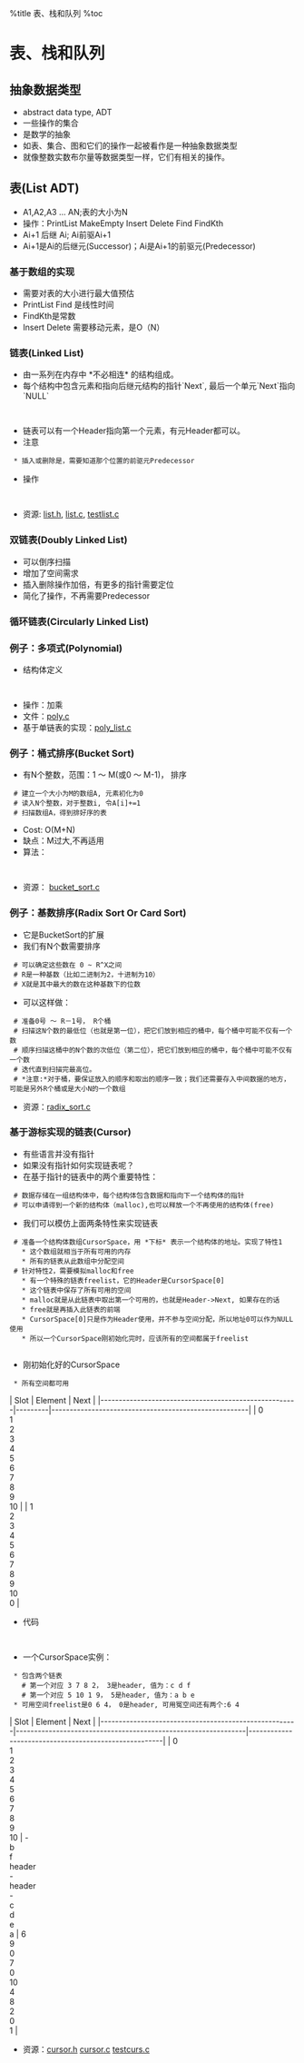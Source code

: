%title 表、栈和队列
%toc
=表、栈和队列 = 

==抽象数据类型 ==
* abstract data type, ADT
* 一些操作的集合
* 是数学的抽象
* 如表、集合、图和它们的操作一起被看作是一种抽象数据类型
* 就像整数实数布尔量等数据类型一样，它们有相关的操作。

==表(List ADT) ==
* A1,A2,A3 ... AN;表的大小为N
* 操作：PrintList MakeEmpty Insert Delete Find FindKth
* Ai+1 后继 Ai; Ai前驱Ai+1
* Ai+1是Ai的后继元(Successor)；Ai是Ai+1的前驱元(Predecessor)

===基于数组的实现 ===
* 需要对表的大小进行最大值预估
* PrintList Find 是线性时间
* FindKth是常数
* Insert Delete 需要移动元素，是O（N）

===链表(Linked List) ===
* 由一系列在内存中 *不必相连* 的结构组成。
* 每个结构中包含元素和指向后继元结构的指针`Next`, 最后一个单元`Next`指向`NULL`
  {{{ class="brush:c"
    struct Node{
      ElementType Element;
      struct Node *Next;
    }
    }}}
{{ADT_Linked-List.png}}
* 链表可以有一个Header指向第一个元素，有元Header都可以。
* 注意
  * 插入或删除是，需要知道那个位置的前驱元Predecessor
* 操作
  {{{ class="brush:c"
        #ifndef _List_H
        struct Node;
        typedef struct Node *PtrToNode;
        typedef PtrToNode List;
        typedef PtrToNode Position;

        List MakeEmpty( List L );
        int IsEmpty( List L );
        int IsLast( Position P, List L );
        Position Find( ElementType X, List L );
        void Delete( ElementType X, List L );
        Position FindPrevious( ElementType X, List L );
        void Insert( ElementType X, List L, Position P );
        void DeleteList( List L );
        Position Header( List L );
        Position First( List L );
        Position Advance( Position P );
        ElementType Retrieve( Position P );
        #endif    /* _List_H */
        
        /* Place in the interface file */
        struct Node
        {
            ElementType Element;
            Position    Next;
        };
    }}}
* 资源: [[list.h]], [[list.c]], [[testlist.c]]
    
===双链表(Doubly Linked List) ===
* 可以倒序扫描
* 增加了空间需求
* 插入删除操作加倍，有更多的指针需要定位
* 简化了操作，不再需要Predecessor
{{ADT_Doubly-Linked-List.png}}

===循环链表(Circularly Linked List) ===
{{ADT_Circularly-Linked-List.png}}

===例子：多项式(Polynomial) ===
* 结构体定义
  {{{ class="brush:c"
    typedef struct{
       int CoefArray[MaxDegree+1];
       int HighPower;
    } *Polynomial;
    }}}
* 操作：加乘
* 文件：[[poly.c|poly.c]]
* 基于单链表的实现：[[polynomail_list.c|poly_list.c]]
 
===例子：桶式排序(Bucket Sort) ===
* 有N个整数，范围：1 ～ M(或0 ～ M-1)， 排序
  # 建立一个大小为M的数组A, 元素初化为0
  # 读入N个整数，对于整数i, 令A[i]+=1
  # 扫描数组A，得到排好序的表
* Cost: O(M+N)
* 缺点：M过大,不再适用
* 算法：
  {{{ class="brush:c"
       #include<stdio.h>
       #define M 10000

        void BucketSort(int arr[], int length){
            int i, j, k,  count[M]={0};

            for(i = 0; i < length; i++){
                count[arr[i]] += 1;
            }

            j=0;
            for(i = 0; i < M; i++){
                for(k = 0; k < count[i]; k++){
                    arr[j]=i;
                    j++;
                }
            }
        }
    }}}
* 资源： [[bucket_sort.c]]

===例子：基数排序(Radix Sort Or Card Sort) ===
* 它是BucketSort的扩展
* 我们有N个数需要排序
  # 可以确定这些数在 0 ~ R^X之间
  # R是一种基数（比如二进制为2，十进制为10）
  # X就是其中最大的数在这种基数下的位数
* 可以这样做：
  # 准备0号 ～ R－1号， R个桶
  # 扫描这N个数的最低位（也就是第一位），把它们放到相应的桶中，每个桶中可能不仅有一个数
  # 顺序扫描这桶中的N个数的次低位（第二位），把它们放到相应的桶中，每个桶中可能不仅有一个数  
  # 迭代直到扫描完最高位。
  # *注意:*对于桶，要保证放入的顺序和取出的顺序一致；我们还需要存入中间数据的地方，可能是另外R个桶或是大小N的一个数组
* 资源：[[radix_sort.c]]

===基于游标实现的链表(Cursor) ===
* 有些语言并没有指针
* 如果没有指针如何实现链表呢？
* 在基于指针的链表中的两个重要特性：
  # 数据存储在一组结构体中，每个结构体包含数据和指向下一个结构体的指针
  # 可以申请得到一个新的结构体（malloc),也可以释放一个不再使用的结构体(free)
* 我们可以模仿上面两条特性来实现链表
  # 准备一个结构体数组CursorSpace，用 *下标* 表示一个结构体的地址。实现了特性1
    * 这个数组就相当于所有可用的内存
    * 所有的链表从此数组中分配空间
  # 针对特性2，需要模拟malloc和free
    * 有一个特殊的链表freelist，它的Header是CursorSpace[0]
    * 这个链表中保存了所有可用的空间
    * malloc就是从此链表中取出第一个可用的，也就是Header->Next, 如果存在的话
    * free就是再插入此链表的前端
    * CursorSpace[0]只是作为Header使用，并不参与空间分配，所以地址0可以作为NULL使用
    * 所以一个CursorSpace刚初始化完时，应该所有的空间都属于freelist
     
* 刚初始化好的CursorSpace
  * 所有空间都可用
| Slot                                                 | Element | Next                                                 |
|------------------------------------------------------|---------|------------------------------------------------------|
| 0<br>1<br>2<br>3<br>4<br>5<br>6<br>7<br>8<br>9<br>10 |         | 1<br>2<br>3<br>4<br>5<br>6<br>7<br>8<br>9<br>10<br>0 |
    
* 代码
  {{{ class="brush:c"
     static Position
        CursorAlloc( void )
        {
            Position P;

            P = CursorSpace[ 0 ].Next;
            CursorSpace[ 0 ].Next = CursorSpace[ P ].Next;

            return P;
        }

        static void
        CursorFree( Position P )
        {
            CursorSpace[ P ].Next = CursorSpace[ 0 ].Next;
            CursorSpace[ 0 ].Next = P;
        }
    }}}
* 一个CursorSpace实例：
  * 包含两个链表
    # 第一个对应 3 7 8 2， 3是header, 值为：c d f 
    # 第一个对应 5 10 1 9， 5是header, 值为：a b e 
  * 可用空间freelist是0 6 4， 0是header, 可用冤空间还有两个:6 4
| Slot                                                 | Element                                                       | Next                                                 |
|------------------------------------------------------|---------------------------------------------------------------|------------------------------------------------------|
| 0<br>1<br>2<br>3<br>4<br>5<br>6<br>7<br>8<br>9<br>10 | -<br>b<br>f<br>header<br>-<br>header<br>-<br>c<br>d<br>e<br>a | 6<br>9<br>0<br>7<br>0<br>10<br>4<br>8<br>2<br>0<br>1 |

* 资源：[[cursor.h]] [[cursor.c]]  [[testcurs.c]] 
    

